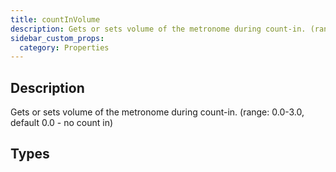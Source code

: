 ```yaml
---
title: countInVolume
description: Gets or sets volume of the metronome during count-in. (range: 0.0-3.0, default 0.0 - no count in)
sidebar_custom_props:
  category: Properties
---
```




## Description
Gets or sets volume of the metronome during count-in. (range: 0.0-3.0, default 0.0 - no count in) 

<PropertyDescription />

## Types

<TypeTable>
    <TypeRow type="js" name="number" />
    <TypeRow type="net" name="double" />
    <TypeRow type="android" name="Double" />
</TypeTable>
